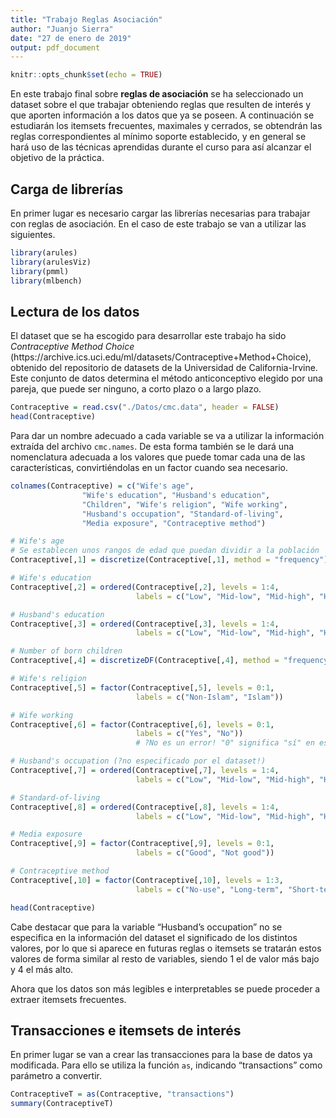 ```yaml
---
title: "Trabajo Reglas Asociación"
author: "Juanjo Sierra"
date: "27 de enero de 2019"
output: pdf_document
---
```


```r
knitr::opts_chunk$set(echo = TRUE)
```

En este trabajo final sobre **reglas de asociación** se ha seleccionado un dataset sobre el que trabajar obteniendo reglas que resulten de interés y que aporten información a los datos que ya se poseen. A continuación se estudiarán los itemsets frecuentes, maximales y cerrados, se obtendrán las reglas correspondientes al mínimo soporte establecido, y en general se hará uso de las técnicas aprendidas durante el curso para así alcanzar el objetivo de la práctica.

## Carga de librerías

En primer lugar es necesario cargar las librerías necesarias para trabajar con reglas de asociación. En el caso de este trabajo se van a utilizar las siguientes. 

```r
library(arules)
library(arulesViz)
library(pmml)
library(mlbench)
```

## Lectura de los datos

El dataset que se ha escogido para desarrollar este trabajo ha sido _Contraceptive Method Choice_ (https://archive.ics.uci.edu/ml/datasets/Contraceptive+Method+Choice), obtenido del repositorio de datasets de la Universidad de California-Irvine. Este conjunto de datos determina el método anticonceptivo elegido por una pareja, que puede ser ninguno, a corto plazo o a largo plazo.

```r
Contraceptive = read.csv("./Datos/cmc.data", header = FALSE)
head(Contraceptive)
```

Para dar un nombre adecuado a cada variable se va a utilizar la información extraída del archivo `cmc.names`. De esta forma también se le dará una nomenclatura adecuada a los valores que puede tomar cada una de las características, convirtiéndolas en un factor cuando sea necesario.

```r
colnames(Contraceptive) = c("Wife's age",
				"Wife's education", "Husband's education",
				"Children", "Wife's religion", "Wife working",
				"Husband's occupation", "Standard-of-living",
				"Media exposure", "Contraceptive method")

# Wife's age
# Se establecen unos rangos de edad que puedan dividir a la población
Contraceptive[,1] = discretize(Contraceptive[,1], method = "frequency")

# Wife's education
Contraceptive[,2] = ordered(Contraceptive[,2], levels = 1:4,
							labels = c("Low", "Mid-low", "Mid-high", "High"))

# Husband's education
Contraceptive[,3] = ordered(Contraceptive[,3], levels = 1:4,
							labels = c("Low", "Mid-low", "Mid-high", "High"))

# Number of born children
Contraceptive[,4] = discretizeDF(Contraceptive[,4], method = "frequency")

# Wife's religion
Contraceptive[,5] = factor(Contraceptive[,5], levels = 0:1,
							labels = c("Non-Islam", "Islam"))

# Wife working
Contraceptive[,6] = factor(Contraceptive[,6], levels = 0:1,
							labels = c("Yes", "No"))
							# ?No es un error! "0" significa "sí" en esta variable...

# Husband's occupation (?no especificado por el dataset!)
Contraceptive[,7] = ordered(Contraceptive[,7], levels = 1:4,
							labels = c("Low", "Mid-low", "Mid-high", "High"))

# Standard-of-living
Contraceptive[,8] = ordered(Contraceptive[,8], levels = 1:4,
							labels = c("Low", "Mid-low", "Mid-high", "High"))

# Media exposure
Contraceptive[,9] = factor(Contraceptive[,9], levels = 0:1,
							labels = c("Good", "Not good"))

# Contraceptive method
Contraceptive[,10] = factor(Contraceptive[,10], levels = 1:3,
							labels = c("No-use", "Long-term", "Short-term"))

head(Contraceptive)
```

Cabe destacar que para la variable "Husband's occupation" no se especifica en la información del dataset el significado de los distintos valores, por lo que si aparece en futuras reglas o itemsets se tratarán estos valores de forma similar al resto de variables, siendo 1 el de valor más bajo y 4 el más alto.

Ahora que los datos son más legibles e interpretables se puede proceder a extraer itemsets frecuentes.

## Transacciones e itemsets de interés

En primer lugar se van a crear las transacciones para la base de datos ya modificada. Para ello se utiliza la función `as`, indicando "transactions" como parámetro a convertir.

```r
ContraceptiveT = as(Contraceptive, "transactions")
summary(ContraceptiveT)
```

